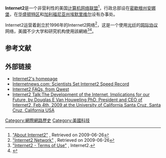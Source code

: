 {{Infobox organization
 |name= Internet2
 |image= 
 |formation= 1997 
 |headquarters= [[美国|美国]][[密歇根州|密歇根州]][[安娜堡|安娜堡]]<ref name="Contact Us">{{cite web| title=Contact Us - Internet2| url=http://www.internet2.edu/about-us/contact-us/| publisher=Internet2| accessdate=2013-11-14| archive-date=2020-08-11| archive-url=https://web.archive.org/web/20200811140737/https://www.internet2.edu/about-us/contact-us/| dead-url=no}}</ref>
 |website= {{URL |internet2.edu}}
}}
'''Internet2'''是一个非营利性的美国[[计算机网络|计算机网络]][[聯盟|联盟]]<ref>[http://internet2.edu/about "About Internet2"] {{Wayback|url=http://internet2.edu/about |date=20131006094256 }}, Retrieved on 2009-06-26</ref>，行政总部设在[[密歇根州|密歇根州]][[安娜堡|安娜堡]]，在[[华盛顿特区|华盛顿特区]]和[[加利福尼亚州|加利福尼亚州]][[埃默里维尔_(加利福尼亚州)|埃默里维尔]]设有办事处。

Internet2运营着創立於1996年的Internet2网络<ref>[http://www.internet2.edu/network/ "Internet2 Network"] {{Wayback|url=http://www.internet2.edu/network/ |date=20210124215511 }}, Retrieved on 2009-06-26</ref>，这是一个使用[[光纤|光纤]]的[[网际协议|网际协议]]网络，美國不少大学和研究机构使用該網絡<ref>[http://www.internet2.edu/termsofuse.html "Internet2 - Terms of Use"] {{Wayback|url=http://www.internet2.edu/termsofuse.html |date=20061020085946 }}, Internet2.</ref><ref>{{Cite web|title=下一代互联网——Internet2|url=https://www.edu.cn/cernet_fu_wu/internet2/international/200603/t20060323_129452.shtml|accessdate=|author=中国教育和科研计算机网网络中心|date=|format=|publisher=|language=|archive-date=2015-05-31|archive-url=https://web.archive.org/web/20150531010008/http://www.edu.cn/cernet_fu_wu/internet2/international/200603/t20060323_129452.shtml|dead-url=no}}</ref>。            

== 参考文献 ==
{{Reflist|2}}

== 外部链接 ==

* [http://www.internet2.edu/ Internet2's homepage]{{Wayback|url=http://www.internet2.edu/ |date=20050914003416 }}
* [http://www.internetnews.com/infra/article.php/3403161 Internetnews.com: Scientists Set Internet2 Speed Record] {{Wayback|url=http://www.internetnews.com/infra/article.php/3403161 |date=20210125031732 }}
* [http://www.qwest.com/about/qwest/internet2/faqs.html Internet2 FAQs, from Qwest] {{Wayback|url=http://www.qwest.com/about/qwest/internet2/faqs.html |date=20130627010836 }}
* [http://beryl.cse.ucsc.edu/video/Distinguished_Lectures/Houweling2_4.wmv Internet2 Talk:The Development of the Internet, Implications for our Future, by Douglas E Van Houweling PhD, President and CEO of Internet2, Feb 4th, 2009 at the University of California Santa Cruz, Santa Cruz, California USA]{{Dead link|date=November 2017|bot=InternetArchiveBot|fix-attempted=yes}}

[[Category:網際網路歷史|Category:網際網路歷史]]
[[Category:美國科技|Category:美國科技]]